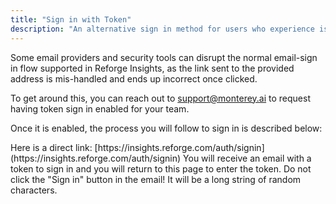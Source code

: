 ```yaml
---
title: "Sign in with Token"
description: "An alternative sign in method for users who experience issues with the Sign in button in emails"
---
```


Some email providers and security tools can disrupt the normal email-sign in flow supported in Reforge Insights, as the link sent to the provided address is mis-handled and ends up incorrect once clicked.

To get around this, you can reach out to [support@monterey.ai](mailto:support@monterey.ai) to request having token sign in enabled for your team.

Once it is enabled, the process you will follow to sign in is described below:

<Steps>
  <Steps title="Navigate to the Sign In page">
    Here is a direct link:
    [https://insights.reforge.com/auth/signin](https://insights.reforge.com/auth/signin)
  </Steps>
  <Steps title="Enter your email address" />
  <Steps title="Leave the page open after submitting your email address">
    You will receive an email with a token to sign in and you will return to
    this page to enter the token.
  </Steps>
  <Steps title="Go to your email and find the email from Reforge Insights">
    Do not click the "Sign in" button in the email!
  </Steps>
  <Steps title="Copy the token from the bottom of the email">
    It will be a long string of random characters.
  </Steps>
  <Steps title="Return to the page left open on Reforge Insights" />
  <Steps title="Paste the token into the field" />
  <Steps title="Click the 'Sign in' button" />
  <Steps title="You will be signed in and redirected to the app!" />
</Steps>

